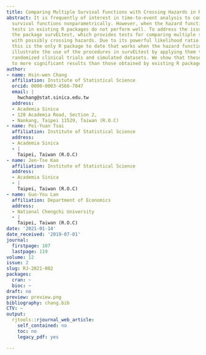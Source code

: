 ```yaml
---
title: Comparing Multiple Survival Functions with Crossing Hazards in R
abstract: It is frequently of interest in time-to-event analysis to compare multiple
  survival functions nonparametrically. However, when the hazard functions cross,
  tests in existing R packages do not perform well. To address the issue, we introduce
  the package survELtest, which provides tests for comparing multiple survival functions
  with possibly crossing hazards. Due to its powerful likelihood ratio formulation,
  this is the only R package to date that works when the hazard functions cross. We
  illustrate the use of the procedures in survELtest by applying them to data from
  randomized clinical trials and simulated datasets. We show that these methods lead
  to more significant results than those obtained by existing R packages.
author:
- name: Hsin-wen Chang
  affiliation: Institute of Statistical Science
  orcid: 0000-0003-4566-7047
  email: |
    hwchang@stat.sinica.edu.tw
  address:
  - Academia Sinica
  - 128 Academia Road, Section 2,
  - Nankang, Taipei 11529, Taiwan (R.O.C)
- name: Pei-Yuan Tsai
  affiliation: Institute of Statistical Science
  address:
  - Academia Sinica
  - |
    Taipei, Taiwan (R.O.C)
- name: Jen-Tse Kao
  affiliation: Institute of Statistical Science
  address:
  - Academia Sinica
  - |
    Taipei, Taiwan (R.O.C)
- name: Guo-You Lan
  affiliation: Department of Economics
  address:
  - National Chengchi University
  - |
    Taipei, Taiwan (R.O.C)
date: '2021-01-14'
date_received: '2019-07-01'
journal:
  firstpage: 107
  lastpage: 119
volume: 12
issue: 2
slug: RJ-2021-002
packages:
  cran: ~
  bioc: ~
draft: no
preview: preview.png
bibliography: chang.bib
CTV: ~
output:
  rjtools::rjournal_web_article:
    self_contained: no
    toc: no
    legacy_pdf: yes

---
```

